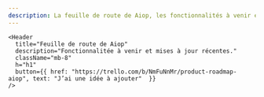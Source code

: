 ```yaml
---
description: La feuille de route de Aiop, les fonctionnalités à venir et les mises à jour récentes.
---
```




<div className="md:container">

  <div className="flex flex-col items-center content-center text-center my-10">

    <Header
      title="Feuille de route de Aiop"
      description="Fonctionnalitée à venir et mises à jour récentes."
      className="mb-8"
      h="h1"
      button={{ href: "https://trello.com/b/NmFuNnMr/product-roadmap-aiop", text: "J’ai une idée à ajouter"  }}
    />

  </div>
  <Features />
</div>

